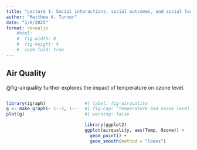 ```yaml
---
title: "Lecture 1: Social interactions, social outcomes, and social learning"
author: "Matthew A. Turner"
date: "1/6/2025"
format: revealjs
    #html:
    #  fig-width: 8
    #  fig-height: 4
    #  code-fold: true
---
```


## Air Quality

@fig-airquality further explores the impact of temperature on ozone level.

::: {.columns}

::: {.column width="40%"}

```r
library(igraph)
g <- make_graph(~ 1--2, 1--3, 2--3, 2--4, 4--5)
plot(g)
```
:::

::: {.column width="60%"}

```r
#| label: fig-airquality
#| fig-cap: "Temperature and ozone level."
#| warning: false

library(ggplot2)
ggplot(airquality, aes(Temp, Ozone)) + 
  geom_point() + 
  geom_smooth(method = "loess")
```
:::
::::
